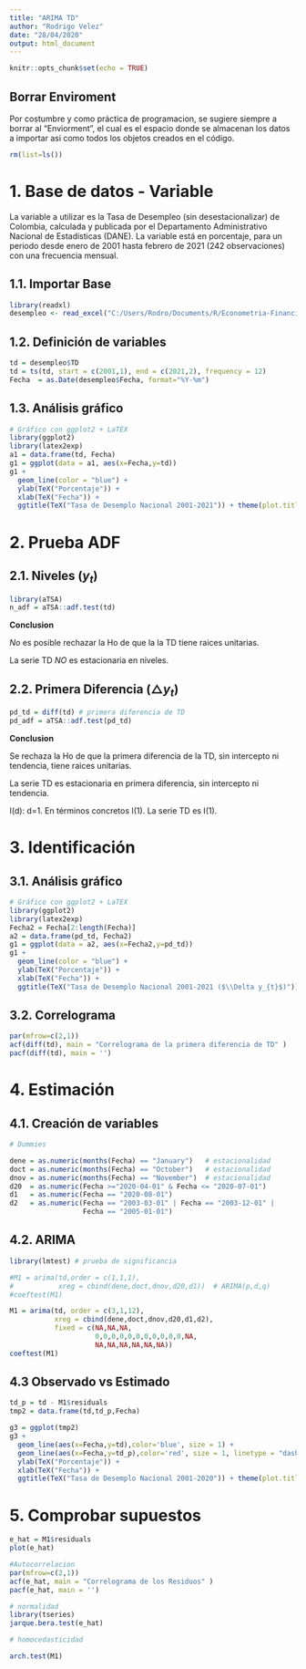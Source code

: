 ```yaml
---
title: "ARIMA TD"
author: "Rodrigo Velez"
date: "28/04/2020"
output: html_document
---
```


```r
knitr::opts_chunk$set(echo = TRUE)
```

## Borrar Enviroment

Por costumbre y como práctica de programacion, se sugiere siempre a borrar al "Enviorment", el cual es el espacio donde se almacenan los datos a importar asi como todos los objetos creados en el código.

```r
rm(list=ls())
```

# 1. Base de datos - Variable

La variable a utilizar es la Tasa de Desempleo (sin desestacionalizar) de Colombia, calculada y publicada por el Departamento Administrativo Nacional de Estadísticas (DANE). La variable está en porcentaje, para un periodo desde enero de 2001 hasta febrero de 2021 (242 observaciones) con una frecuencia mensual.

## 1.1. Importar Base

```r
library(readxl)
desempleo <- read_excel("C:/Users/Rodro/Documents/R/Econometria-Financiera/ARIMA/BD_TD.xlsx")
```

## 1.2. Definición de variables

```r
td = desempleo$TD
td = ts(td, start = c(2001,1), end = c(2021,2), frequency = 12)
Fecha  = as.Date(desempleo$Fecha, format="%Y-%m")
```

## 1.3. Análisis gráfico

```r
# Gráfico con ggplot2 + LaTEX
library(ggplot2)  
library(latex2exp)
a1 = data.frame(td, Fecha)
g1 = ggplot(data = a1, aes(x=Fecha,y=td))
g1 + 
  geom_line(color = "blue") + 
  ylab(TeX("Porcentaje")) +
  xlab(TeX("Fecha")) + 
  ggtitle(TeX("Tasa de Desemplo Nacional 2001-2021")) + theme(plot.title = element_text(hjust = 0.5))
```

# 2. Prueba ADF

## 2.1. Niveles ($y_{t}$)

```r
library(aTSA)
n_adf = aTSA::adf.test(td)
```

**Conclusion**

*No* es posible rechazar la Ho de que la la TD tiene raices unitarias.

La serie TD *NO* es estacionaria en niveles.

## 2.2. Primera Diferencia ($\triangle y_{t}$)

```r
pd_td = diff(td) # primera diferencia de TD
pd_adf = aTSA::adf.test(pd_td)
```

**Conclusion**

Se rechaza la Ho de que la primera diferencia de la TD, sin intercepto ni tendencia, tiene raices unitarias.

La serie TD es estacionaria en primera diferencia, sin intercepto ni tendencia.

I(d): d=1. En términos concretos I(1). La serie TD es I(1).

# 3. Identificación

## 3.1. Análisis gráfico

```r
# Gráfico con ggplot2 + LaTEX
library(ggplot2)  
library(latex2exp)
Fecha2 = Fecha[2:length(Fecha)]
a2 = data.frame(pd_td, Fecha2)
g1 = ggplot(data = a2, aes(x=Fecha2,y=pd_td))
g1 + 
  geom_line(color = "blue") + 
  ylab(TeX("Porcentaje")) +
  xlab(TeX("Fecha")) + 
  ggtitle(TeX("Tasa de Desemplo Nacional 2001-2021 ($\\Delta y_{t}$)")) + theme(plot.title = element_text(hjust = 0.5))
```

## 3.2. Correlograma

```r
par(mfrow=c(2,1))
acf(diff(td), main = "Correlograma de la primera diferencia de TD" )
pacf(diff(td), main = '')
```
# 4. Estimación

## 4.1. Creación de variables

```r
# Dummies

dene = as.numeric(months(Fecha) == "January")   # estacionalidad
doct = as.numeric(months(Fecha) == "October")   # estacionalidad
dnov = as.numeric(months(Fecha) == "November")  # estacionalidad
d20  = as.numeric(Fecha >="2020-04-01" & Fecha <= "2020-07-01")         # Pandemia 2020
d1   = as.numeric(Fecha == "2020-08-01")
d2   = as.numeric(Fecha == "2003-03-01" | Fecha == "2003-12-01" | 
                  Fecha == "2005-01-01")
```

## 4.2. ARIMA

```r
library(lmtest) # prueba de significancia

#M1 = arima(td,order = c(1,1,1),
#           xreg = cbind(dene,doct,dnov,d20,d1))  # ARIMA(p,d,q)
#coeftest(M1)

M1 = arima(td, order = c(3,1,12),
           xreg = cbind(dene,doct,dnov,d20,d1,d2),
           fixed = c(NA,NA,NA,
                     0,0,0,0,0,0,0,0,0,0,0,NA,
                     NA,NA,NA,NA,NA,NA))  
coeftest(M1)

```

## 4.3 Observado vs Estimado

```r

td_p = td - M1$residuals
tmp2 = data.frame(td,td_p,Fecha)

g3 = ggplot(tmp2) 
g3 + 
  geom_line(aes(x=Fecha,y=td),color='blue', size = 1) +
  geom_line(aes(x=Fecha,y=td_p),color='red', size = 1, linetype = "dashed") + 
  ylab(TeX("Porcentaje")) +
  xlab(TeX("Fecha")) + 
  ggtitle(TeX("Tasa de Desemplo Nacional 2001-2020")) + theme(plot.title = element_text(hjust = 0.5))


```

# 5. Comprobar supuestos

```r

e_hat = M1$residuals
plot(e_hat)

#Autocorrelacion
par(mfrow=c(2,1))
acf(e_hat, main = "Correlograma de los Residuos" )
pacf(e_hat, main = '')

# normalidad
library(tseries)
jarque.bera.test(e_hat)

# homocedasticidad

arch.test(M1)

```